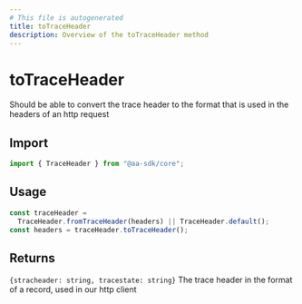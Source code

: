 ```yaml
---
# This file is autogenerated
title: toTraceHeader
description: Overview of the toTraceHeader method
---
```


# toTraceHeader

Should be able to convert the trace header to the format that is used in the headers of an http request

## Import

```ts
import { TraceHeader } from "@aa-sdk/core";
```

## Usage

```ts
const traceHeader =
  TraceHeader.fromTraceHeader(headers) || TraceHeader.default();
const headers = traceHeader.toTraceHeader();
```

## Returns

`{stracheader: string, tracestate: string}`
The trace header in the format of a record, used in our http client
